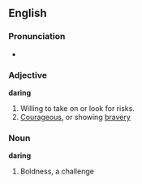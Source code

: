 ==English==
===Pronunciation===
*{{audio|en-us-inlandnorth-daring.ogg|Audio (US-Inland North)}}
===Adjective===
'''daring'''
# Willing to take on or look for risks.
# [[Courageous]], or showing [[bravery]]
===Noun===
'''daring'''
# Boldness, a challenge